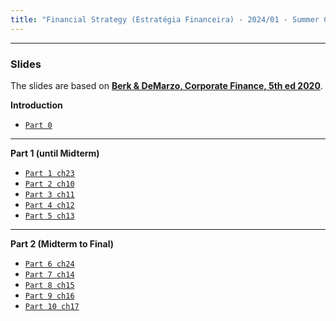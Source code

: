 ```yaml
---
title: "Financial Strategy (Estratégia Financeira) - 2024/01 - Summer Course"
---
```


___

###  Slides

The slides are based on [**Berk & DeMarzo, Corporate Finance, 5th ed 2020**](https://www.amazon.com.br/Corporate-Finance-Global-Jonathan-Berk/dp/1292304154).


**Introduction**

-   [`Part 0`](part_0.qmd)

___

**Part 1 (until Midterm)**

-   [`Part 1 ch23`](part_1.qmd)
-   [`Part 2 ch10`](part_2.qmd)
-   [`Part 3 ch11`](part_3.qmd)
-   [`Part 4 ch12`](part_4.qmd)
-   [`Part 5 ch13`](part_5.qmd)

___

**Part 2 (Midterm to Final)**

-   [`Part 6 ch24`](part_6.qmd)
-   [`Part 7 ch14`](part_7.qmd)
-   [`Part 8 ch15`](part_8.qmd)
-   [`Part 9 ch16`](part_9.qmd)
-   [`Part 10 ch17`](part_10.qmd)

